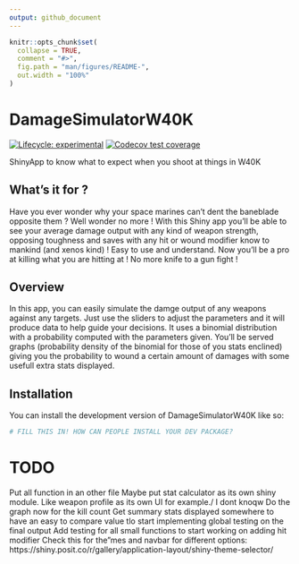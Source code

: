 ```yaml
---
output: github_document
---
```


<!-- README.md is generated from README.Rmd. Please edit that file -->

```r
knitr::opts_chunk$set(
  collapse = TRUE,
  comment = "#>",
  fig.path = "man/figures/README-",
  out.width = "100%"
)
```

# DamageSimulatorW40K

<!-- badges: start -->
[![Lifecycle: experimental](https://img.shields.io/badge/lifecycle-experimental-orange.svg)](https://lifecycle.r-lib.org/articles/stages.html#experimental)
[![Codecov test coverage](https://codecov.io/gh/Adrien-Evo/DamageSimulatorW40K/branch/main/graph/badge.svg)](https://app.codecov.io/gh/Adrien-Evo/DamageSimulatorW40K?branch=main)
<!-- badges: end -->

ShinyApp to know what to expect when you shoot at things in W40K

## What's it for ?	
Have you ever wonder why your space marines can't dent the baneblade opposite them ? Well wonder no more ! With this Shiny app you'll be able to see your average damage output with any kind of weapon strength, opposing toughness and saves with any hit or wound modifier know to mankind (and xenos kind) ! Easy to use and understand. Now you'll be a pro at killing what you are hitting at ! No more knife to a gun fight !

## Overview

In this app, you can easily simulate the damge output of any weapons against any targets. Just use the sliders to adjust the parameters and it will produce data to help guide your decisions.
It uses a binomial distribution with a probability computed with the parameters given. You'll be served graphs (probability density of the binomial for those of you stats enclined) giving you the probability to wound a certain amount of damages with some usefull extra stats displayed.

## Installation

You can install the development version of DamageSimulatorW40K like so:

``` r
# FILL THIS IN! HOW CAN PEOPLE INSTALL YOUR DEV PACKAGE?
```

# TODO
Put all function in an other file
Maybe put stat calculator as its own shiny module. Like weapon profile as its own  UI for example./ I dont knoqw
Do the graph now for the kill count
Get summary stats displayed somewhere to have an easy to compare value tlo start implementing global testing on the final output
Add testing for all small functions to start working on adding hit modifier
Check this for the"mes and navbar for different options:
https://shiny.posit.co/r/gallery/application-layout/shiny-theme-selector/


